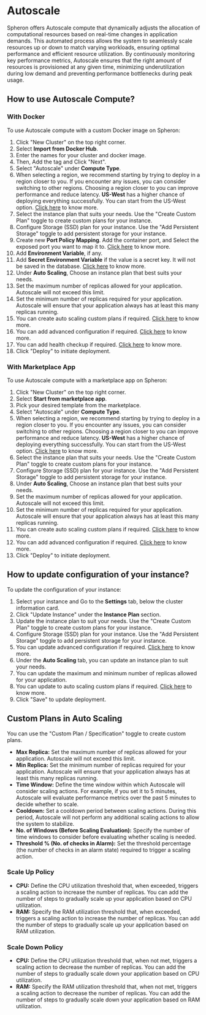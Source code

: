 
# Autoscale

Spheron offers Autoscale compute that dynamically adjusts the allocation of computational resources based on real-time changes
in application demands. This automated process allows the system to seamlessly scale resources up or down to match varying workloads,
ensuring optimal performance and efficient resource utilization. By continuously monitoring key performance metrics, Autoscale
ensures that the right amount of resources is provisioned at any given time, minimizing underutilization during low demand and
preventing performance bottlenecks during peak usage.

## How to use Autoscale Compute?

### With Docker

To use Autoscale compute with a custom Docker image on Spheron:

1. Click "New Cluster" on the top right corner.
2. Select **Import from Docker Hub**.
3. Enter the names for your cluster and docker image.
4. Then, Add the tag and Click "Next".
5. Select "Autoscale" under **Compute Type**.
6. When selecting a region, we recommend starting by trying to deploy in a region closer to you. If you encounter any issues, you can consider switching to other regions. Choosing a region closer to you can improve performance and reduce latency. **US-West** has a higher chance of deploying everything successfully. You can start from the US-West option. [Click here](/compute/cluster/compute/#region) to know more.
7. Select the instance plan that suits your needs. Use the "Create Custom Plan" toggle to create custom plans for your instance.
8. Configure Storage (SSD) plan for your instance. Use the "Add Persistent Storage" toggle to add persistent storage for your instance.
9. Create new **Port Policy Mapping**. Add the container port, and Select the exposed port you want to map it to. [Click here](/compute/cluster/#port-mapping) to know more.
10. Add **Environment Variable**, if any.
11. Add **Secret Environment Variable** if the value is a secret key. It will not be saved in the database. [Click here](/compute/cluster/#environment-variables) to know more.
12. Under **Auto Scaling**, Choose an instance plan that best suits your needs.
13. Set the maximum number of replicas allowed for your application. Autoscale will not exceed this limit.
14. Set the minimum number of replicas required for your application. Autoscale will ensure that your application always has at least this many replicas running.
15. You can create auto scaling custom plans if required. [Click here](/compute/type/autoscale/#custom-plans-in-auto-scaling) to know more.
16. You can add advanced configuration if required. [Click here](/compute/cluster/#advanced-configuration) to know more.
17. You can add health checkup if required. [Click here](/compute/cluster/#health-checkup) to know more.
18. Click "Deploy" to initiate deployment.

### With Marketplace App

To use Autoscale compute with a marketplace app on Spheron:

1. Click "New Cluster" on the top right corner.
2. Select **Start from marketplace app**.
3. Pick your desired template from the marketplace.
4. Select "Autoscale" under **Compute Type**.
5. When selecting a region, we recommend starting by trying to deploy in a region closer to you. If you encounter any issues, you can consider switching to other regions. Choosing a region closer to you can improve performance and reduce latency. **US-West** has a higher chance of deploying everything successfully. You can start from the US-West option. [Click here](/compute/cluster/compute/#region) to know more.
6. Select the instance plan that suits your needs. Use the "Create Custom Plan" toggle to create custom plans for your instance.
7. Configure Storage (SSD) plan for your instance. Use the "Add Persistent Storage" toggle to add persistent storage for your instance.
8. Under **Auto Scaling**, Choose an instance plan that best suits your needs.
9. Set the maximum number of replicas allowed for your application. Autoscale will not exceed this limit.
10. Set the minimum number of replicas required for your application. Autoscale will ensure that your application always has at least this many replicas running.
11. You can create auto scaling custom plans if required. [Click here](/compute/type/autoscale/#custom-plans-in-auto-scaling) to know more.
12. You can add advanced configuration if required. [Click here](/compute/cluster/#additional-configuration-1) to know more.
13. Click "Deploy" to initiate deployment.

## How to update configuration of your instance?

To update the configuration of your instance:

1. Select your instance and Go to the **Settings** tab, below the cluster information card.
2. Click "Update Instance" under the **Instance Plan** section.
3. Update the instance plan to suit your needs. Use the "Create Custom Plan" toggle to create custom plans for your instance.
4. Configure Storage (SSD) plan for your instance. Use the "Add Persistent Storage" toggle to add persistent storage for your instance.
5. You can update advanced configuration if required. [Click here](/compute/cluster/#additional-configuration-1) to know more.
6. Under the **Auto Scaling** tab, you can update an instance plan to suit your needs.
7. You can update the maximum and minimum number of replicas allowed for your application.
8. You can update to auto scaling custom plans if required. [Click here](/compute/type/autoscale/#custom-plans-in-auto-scaling) to know more.
9. Click "Save" to update deployment.

## Custom Plans in Auto Scaling

You can use the "Custom Plan / Specification" toggle to create custom plans.

- **Max Replica:** Set the maximum number of replicas allowed for your application. Autoscale will not exceed this limit.
- **Min Replica:** Set the minimum number of replicas required for your application. Autoscale will ensure that your application always has at least this many replicas running.
- **Time Window:** Define the time window within which Autoscale will consider scaling actions. For example, if you set it to 5 minutes, Autoscale will evaluate performance metrics over the past 5 minutes to decide whether to scale.
- **Cooldown:** Set a cooldown period between scaling actions. During this period, Autoscale will not perform any additional scaling actions to allow the system to stabilize.
- **No. of Windows (Before Scaling Evaluation):** Specify the number of time windows to consider before evaluating whether scaling is needed.
- **Threshold % (No. of checks in Alarm):** Set the threshold percentage (the number of checks in an alarm state) required to trigger a scaling action.

### Scale Up Policy

- **CPU:** Define the CPU utilization threshold that, when exceeded, triggers a scaling action to increase the number of replicas. You can add the number of steps to gradually scale up your application based on CPU utilization.
- **RAM:** Specify the RAM utilization threshold that, when exceeded, triggers a scaling action to increase the number of replicas. You can add the number of steps to gradually scale up your application based on RAM utilization.

### Scale Down Policy

- **CPU:** Define the CPU utilization threshold that, when not met, triggers a scaling action to decrease the number of replicas. You can add the number of steps to gradually scale down your application based on CPU utilization.
- **RAM:** Specify the RAM utilization threshold that, when not met, triggers a scaling action to decrease the number of replicas. You can add the number of steps to gradually scale down your application based on RAM utilization.

<Navigation name="Autoscale" />
